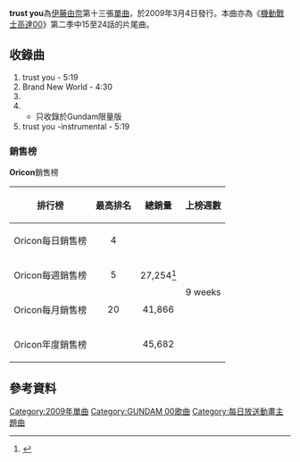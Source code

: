 {{noteTA
|G1=Gundam00
}}
{{Variant-cntwhk}}
{{lowercase|title=trust you}}
{{Infobox Single 
| Name = trust you
| Cover = Trustyou yunaito.jpg
| Artist = [[伊藤由奈|伊藤由奈]]
| from Album = [[DREAM_(專輯)|DREAM]]
| B-side = Brand New World
| Released = 2009年3月4日
| Format = CD
| Recorded = 2009
| Genre = [[J-Pop|J-Pop]]
| Label = [[新力音樂娛樂|新力音樂娛樂]]
| Last single ='''[[恋はgroovy×2|恋はgroovy×2]]'''<br />(2008)
| This single = '''trust you'''<br />(2009)
}}
'''trust you'''為[[伊藤由奈|伊藤由奈]]第十三張[[單曲|單曲]]，於2009年3月4日發行。本曲亦為《[[機動戰士高達00|機動戰士高達00]]》第二季中15至24話的片尾曲。

== 收錄曲 ==
#trust you - 5:19
#Brand New World - 4:30
#{{nihongo|''Koi wa'' Groovy×2 -DJ-PASSION MORE PASSION REMIX-  - 3:42|恋はgroovy×2 -DJ-PASSION MORE PASSION REMIX-}}
#{{nihongo| trust you -Gundam 00 Version- |trust you -ガンダム00 Version-}}
#*只收錄於Gundam限量版
#trust you -instrumental - 5:19 

=== 銷售榜 ===

'''Oricon'''銷售榜

{| class="wikitable" width="530px"
!排行榜
!最高排名
!總銷量
!上榜週數
|-
|Oricon每日銷售榜
|align="center"|4
|align="center"|
|rowspan="4" align="center"|9 weeks
|-
|Oricon每週銷售榜
|align="center"|5
|align="center"|27,254<ref>{{ja icon}} {{citeweb | url=http://www.oricon.co.jp/search/result.php?kbn=js&types=rnk&year=2009&month=3&week=3&submit4.x=30&submit4.y=17 | title=trust you's首週銷量 | accessdate=2009-04-23 | archive-date=2012-10-13 | archive-url=https://web.archive.org/web/20121013012820/http://www.oricon.co.jp/search/result.php?kbn=js&types=rnk&year=2009&month=3&week=3&submit4.x=30&submit4.y=17 | dead-url=no }}</ref>
|-
|Oricon每月銷售榜
|align="center"|20
|align="center"|41,866
|-
|Oricon年度銷售榜
|align="center"|
|align="center"|45,682
|}

== 參考資料 ==
<references/>

{{機動戰士GUNDAM 00|樂曲}}

{{Single-stub}}
[[Category:2009年單曲|Category:2009年單曲]]
[[Category:GUNDAM_00歌曲|Category:GUNDAM 00歌曲]]
[[Category:每日放送動畫主題曲|Category:每日放送動畫主題曲]]